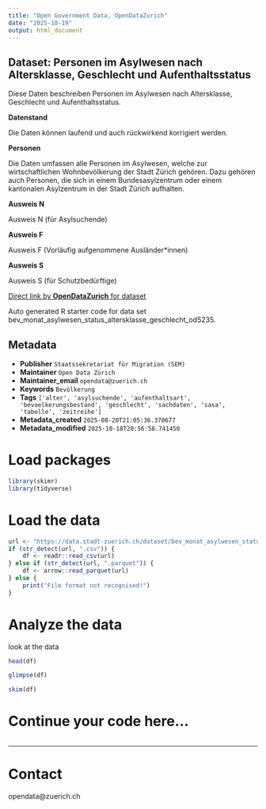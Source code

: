 ```yaml
---
title: "Open Government Data, OpenDataZurich"
date: "2025-10-19"
output: html_document
---
```


## Dataset: Personen im Asylwesen nach Altersklasse, Geschlecht und Aufenthaltsstatus

Diese Daten beschreiben Personen im Asylwesen nach Altersklasse, Geschlecht und Aufenthaltsstatus.

**Datenstand**

Die Daten können laufend und auch rückwirkend korrigiert werden.
 

[]()

**Personen**

Die Daten umfassen alle Personen im Asylwesen, welche zur wirtschaftlichen Wohnbevölkerung der Stadt Zürich gehören. Dazu gehören auch Personen, die sich in einem Bundesasylzentrum oder einem kantonalen Asylzentrum in der Stadt Zürich aufhalten. 
 

[]()

**Ausweis N**

Ausweis N (für Asylsuchende)
 

[]()

**Ausweis F**

Ausweis F (Vorläufig aufgenommene Ausländer*innen)
 

[]()

**Ausweis S**

Ausweis S (für Schutzbedürftige)
 

[]()



[Direct link by **OpenDataZurich** for dataset](https://data.stadt-zuerich.ch/dataset/bev_monat_asylwesen_status_altersklasse_geschlecht_od5235)

Auto generated R starter code for data set bev_monat_asylwesen_status_altersklasse_geschlecht_od5235.

## Metadata

- **Publisher** `Staatssekretariat für Migration (SEM)`
- **Maintainer** `Open Data Zürich`
- **Maintainer_email** `opendata@zuerich.ch`
- **Keywords** `Bevölk­erung`
- **Tags** `['alter', 'asylsuchende', 'aufenthaltsart', 'bevoelkerungsbestand', 'geschlecht', 'sachdaten', 'sasa', 'tabelle', 'zeitreihe']`
- **Metadata_created** `2025-08-20T21:05:36.370677`
- **Metadata_modified** `2025-10-18T20:56:58.741450`


# Load packages

```r
library(skimr)
library(tidyverse)
```

# Load the data

```r
url <- "https://data.stadt-zuerich.ch/dataset/bev_monat_asylwesen_status_altersklasse_geschlecht_od5235/download/BEV523OD5235.csv"
if (str_detect(url, ".csv")) {
    df <- readr::read_csv(url)
} else if (str_detect(url, ".parquet")) {
    df <- arrow::read_parquet(url)
} else {
    print("File format not recognised!")
}
```

# Analyze the data

look at the data
```r
head(df)
```

```r
glimpse(df)
```

```r
skim(df)
```

# Continue your code here...

```r

```

------------------------------------------------------------------------

# Contact

opendata@zuerich.ch

